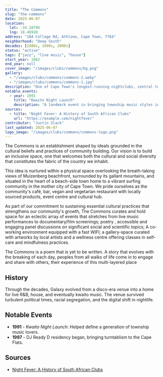 ```yaml
---
title: "The Commons"
slug: "the-commons"
date: 2025-06-07
location: 
  lat: -34.10796
  lng: 18.46910
address: "104 College Rd, Athlone, Cape Town, 7764"
neighborhood: "Deep South"
decades: [1980s, 1990s, 2000s]
status: "active"
tags: ["jazz", "live music", "house"]
start_year: 1982
end_year: null
cover_image: "/images/clubs/commons/bg.png"
gallery:
  - "/images/clubs/commons/commons-2.webp"
  - "/images/clubs/commons/commons-1.jpg"
description: "One of Cape Town's longest-running nightclubs, central to the Coloured community's nightlife in the 1980s and 1990s."
notable_events:
  - year: 1991
    title: "Kwaito Night Launch"
    description: "A landmark event in bringing township music styles into the mainstream."
sources:
  - title: "Night Fever: A History of South African Clubs"
    url: "https://example.com/nightfever"
contributor: "Justin Slack"
last_updated: 2025-06-07
logo_image: "/images/clubs/commons/commons-logo.png"
---
```


The Commons is an establishment shaped by ideals grounded in the cultural beliefs and practices of community building. Our vision is to build an inclusive space, one that welcomes both the cultural and social diversity that constitutes the fabric of the country we inhabit.

This idea is nurtured within a physical space overlooking the breath-taking views of Muizenberg beachfront, surrounded by its gallant mountains, and situated in the heart of a beach-side town home to a vibrant surfing community in the mother city of Cape Town. We pride ourselves as the community's café, bar, vegan and vegetarian restaurant with locally sourced products, event centre and cultural hub.

As part of our commitment to sustaining essential cultural practices that strengthens our community's growth, The Commons curates and hold space  for an eclectic array of events that stretches from live music performances to documentary/film screenings; poetry , accessible and engaging panel discussions on significant social and scientific topics; A co-working environment equipped with a fast WIFI;  a gallery-space curated with artworks by local artists and a wellness centre offering classes in self-care and mindfulness practices.

The Commons is a poem that is yet to be written. A story that evolves with the breaking of each day, peoples from all walks of life come in to engage and share with others, their experience of this multi-layered place

## History

Through the decades, Galaxy evolved from a disco-era venue into a home for live R&B, house, and eventually kwaito music. The venue survived turbulent political times, racial segregation, and the digital shift in nightlife.

## Notable Events

- **1991** - *Kwaito Night Launch*: Helped define a generation of township music lovers.
- **1997** - DJ Ready D residency began, bringing turntablism to the Cape Flats.



## Sources

- [Night Fever: A History of South African Clubs](https://example.com/nightfever)


